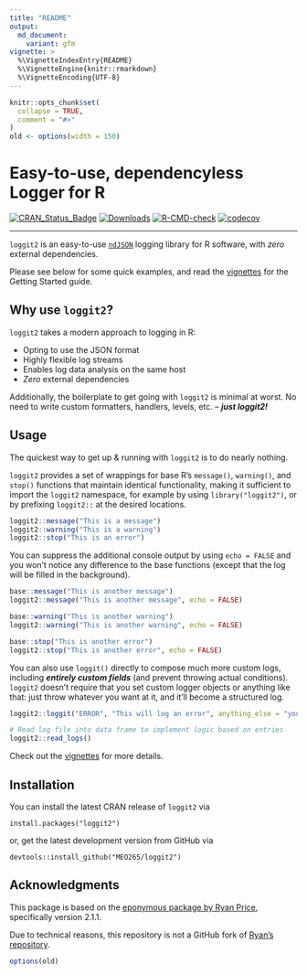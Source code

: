 ```yaml
---
title: "README"
output:
  md_document:
    variant: gfm
vignette: >
  %\VignetteIndexEntry{README}
  %\VignetteEngine{knitr::rmarkdown}
  %\VignetteEncoding{UTF-8}
---
```


```r
knitr::opts_chunk$set(
  collapse = TRUE,
  comment = "#>"
)
old <- options(width = 150)
```

Easy-to-use, dependencyless Logger for R
==================================
<!-- badges: start -->
[![CRAN\_Status\_Badge](http://www.r-pkg.org/badges/version/loggit2)](https://cran.r-project.org/package=loggit2)
[![Downloads](https://cranlogs.r-pkg.org/badges/grand-total/loggit2)](https://cran.r-project.org/package=loggit2)
[![R-CMD-check](https://github.com/MEO265/loggit2/actions/workflows/R-CMD-check.yaml/badge.svg)](https://github.com/MEO265/loggit2/actions/workflows/R-CMD-check.yaml)
[![codecov](https://codecov.io/gh/MEO265/loggit2/graph/badge.svg)](https://codecov.io/gh/MEO265/loggit2)
<!-- badges: end -->

------------------------------------------------------------------------

`loggit2` is an easy-to-use [`ndJSON`](https://github.com/ndjson/ndjson-spec) logging library for R software,
with _zero_ external dependencies.

Please see below for some quick examples, and read the [vignettes](https://cran.r-project.org/web/packages/loggit2/vignettes/) for the
Getting Started guide.

Why use `loggit2`?
-----------------

`loggit2` takes a modern approach to logging in R:

- Opting to use the JSON format
- Highly flexible log streams
- Enables log data analysis on the same host
- _Zero_ external dependencies

Additionally, the boilerplate to get going with `loggit2` is minimal at worst.
No need to write custom formatters, handlers, levels, etc. -- ***just loggit2!***

Usage
--------------

The quickest way to get up & running with `loggit2` is to do nearly nothing.

`loggit2` provides a set of wrappings for base R's `message()`, `warning()`, and
`stop()` functions that maintain identical functionality, making it sufficient to
import the `loggit2` namespace, for example by using `library("loggit2")`, or by
prefixing `loggit2::` at the desired locations.

```r
loggit2::message("This is a message")
loggit2::warning("This is a warning")
loggit2::stop("This is an error")
```

You can suppress the additional console output by using `echo = FALSE` and
you won't notice any difference to the base functions (except that the log
will be filled in the background).

```r
base::message("This is another message")
loggit2::message("This is another message", echo = FALSE)

base::warning("This is another warning")
loggit2::warning("This is another warning", echo = FALSE)

base::stop("This is another error")
loggit2::stop("This is another error", echo = FALSE)
```

You can also use `loggit()` directly to compose much more custom
logs, including ***entirely custom fields*** (and prevent throwing actual conditions).
`loggit2` doesn't require that you set custom logger objects or anything like that:
just throw whatever you want at it, and it'll become a structured log.

```r
loggit2::loggit("ERROR", "This will log an error", anything_else = "you want to include")

# Read log file into data frame to implement logic based on entries
loggit2::read_logs()
```

Check out the [vignettes](https://cran.r-project.org/web/packages/loggit2/vignettes/) for more details.

Installation
------------

You can install the latest CRAN release of `loggit2` via

    install.packages("loggit2")

or, get the latest development version from GitHub via

    devtools::install_github("MEO265/loggit2")

Acknowledgments
-----------
This package is based on the [eponymous package by Ryan Price](https://github.com/ryapric/loggit), specifically version 2.1.1.

Due to technical reasons, this repository is not a GitHub fork of [Ryan's repository](https://github.com/ryapric/loggit).

```r
options(old)
```